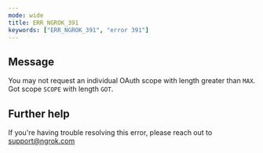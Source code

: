 ```yaml
---
mode: wide
title: ERR_NGROK_391
keywords: ["ERR_NGROK_391", "error 391"]
---
```


## Message

You may not request an individual OAuth scope with length greater than `MAX`. Got scope `SCOPE` with length `GOT`.

## Further help

If you're having trouble resolving this error, please reach out to [support@ngrok.com](mailto:support@ngrok.com?subject=Help%20with%20ERR_NGROK_391)
